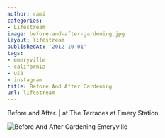 ```yaml
---
author: rami
categories:
- Lifestream
image: before-and-after-gardening.jpg
layout: lifestream
publishedAt: '2012-10-01'
tags:
- emeryville
- california
- usa
- instagram
title: Before And After Gardening
url: lifestream
---
```


Before and After. | at The Terraces at Emery Station

![Before And After Gardening Emeryville](/assets/images/content/lifestream/before-and-after-gardening.jpg)